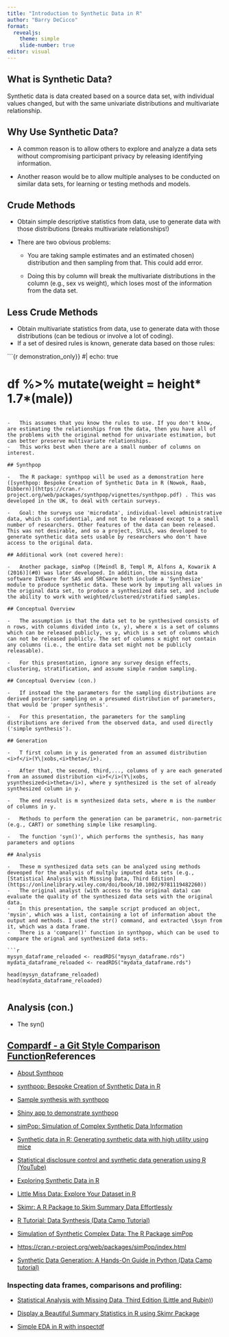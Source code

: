 ```yaml
---
title: "Introduction to Synthetic Data in R"
author: "Barry DeCicco"
format: 
  revealjs:
    theme: simple
    slide-number: true
editor: visual
---
```


## What is Synthetic Data?

Synthetic data is data created based on a source data set, with individual values changed, but with the same univariate distributions and multivariate relationship.

## Why Use Synthetic Data?

-   A common reason is to allow others to explore and analyze a data sets without compromising participant privacy by releasing identifying information.

-   Another reason would be to allow multiple analyses to be conducted on similar data sets, for learning or testing methods and models.

## Crude Methods

-   Obtain simple descriptive statistics from data, use to generate data with those distributions (breaks multivariate relationships!)

-   There are two obvious problems:

    -   You are taking sample estimates and an estimated chosen) distribution and then sampling from that. This could add error.

    -   Doing this by column will break the multivariate distributions in the column (e.g., sex vs weight), which loses most of the information from the data set.

## Less Crude Methods

-   Obtain multivariate statistics from data, use to generate data with those distributions (can be tedious or involve a lot of coding).
-   If a set of desired rules is known, generate data based on those rules:

```{r demonstration_only}}
#| echo: true

# df %>% mutate(weight = height* 1.7*(male))
```

-   This assumes that you know the rules to use. If you don't know, are estimating the relationships from the data, then you have all of the problems with the original method for univariate estimation, but can better preserve multivariate relationships.
-   This works best when there are a small number of columns on interest.

## Synthpop

-   The R package: synthpop will be used as a demonstration here ([synthpop: Bespoke Creation of Synthetic Data in R (Nowok, Raab, Dibbern)](https://cran.r-project.org/web/packages/synthpop/vignettes/synthpop.pdf) . This was developed in the UK, to deal with certain surveys.

-   Goal: the surveys use 'microdata', individual-level administrative data, which is confidential, and not to be released except to a small number of researchers. Other features of the data can been released. This was not desirable, and so a project, SYLLS, was developed to generate synthetic data sets usable by researchers who don't have access to the original data.

## Additional work (not covered here):

-   Another package, simPop ([Meindl B, Templ M, Alfons A, Kowarik A (2016)](#0) was later developed. In addition, the missing data software IVEware for SAS and SRCware both include a 'Synthesize' module to produce synthetic data. These work by imputing all values in the original data set, to produce a synthesized data set, and include the ability to work with weighted/clustered/stratified samples.

## Conceptual Overview

-   The assumption is that the data set to be synthesived consists of n rows, with columns divided into (x, y), where x is a set of columns which can be released publicly, vs y, which is a set of columns which can not be released publicly. The set of columns x might not contain any columns (i.e., the entire data set might not be publicly releasable).

-   For this presentation, ignore any survey design effects, clustering, stratification, and assume simple random sampling.

## Conceptual Overview (con.)

-   If instead the the parameters for the sampling distributions are derived posterior sampling on a presumed distribution of parameters, that would be 'proper synthesis'.

-   For this presentation, the parameters for the sampling distributions are derived from the observed data, and used directly ('simple synthesis').

## Generation

-   T first column in y is generated from an assumed distribution <i>f</i>(Y\|xobs,<i>theta</i>).

-   After that, the second, third,..., columns of y are each generated from an assumed distribution <i>f</i>(Y\|xobs, ysynthesized<i>theta</i>), where y synthesized is the set of already synthesized column in y.

-   The end result is m synthesized data sets, where m is the number of columns in y.

-   Methods to perform the generation can be parametric, non-parmetric (e.g., CART) or something simple like resampling.

-   The function 'syn()', which performs the synthesis, has many parameters and options

## Analysis

-   These m synthesized data sets can be analyzed using methods deveoped for the analysis of multply imputed data sets (e.g., [Statistical Analysis with Missing Data, Third Edition](https://onlinelibrary.wiley.com/doi/book/10.1002/9781119482260))
-   The original analyst (with access to the original data) can evaluate the quality of the synthesized data sets with the original data.
-   In this presentation, the sample script produced an object, 'mysin', which was a list, containing a lot of information about the output and methods. I used the str() command, and extracted \$syn from it, which was a data frame.
-   There is a 'compare()' function in synthpop, which can be used to compare the orignal and synthesized data sets.

```r
mysyn_dataframe_reloaded <- readRDS("mysyn_dataframe.rds")
mydata_dataframe_reloaded <- readRDS("mydata_dataframe.rds")

head(mysyn_dataframe_reloaded)
head(mydata_dataframe_reloaded)


```


## Analysis (con.)

-   The syn()

## [Compardf - a Git Style Comparison Function](https://www.rdocumentation.org/packages/compareDF/versions/2.3.5)References

-   [About Synthpop](https://www.synthpop.org.uk/get-started.html)

-   [synthpop: Bespoke Creation of Synthetic Data in R](https://cran.r-project.org/web/packages/synthpop/vignettes/synthpop.pdf)

-   [Sample synthesis with synthpop](https://www.synthpop.org.uk/assets/firstsynthesis.r)

-   [Shiny app to demonstrate synthpop](https://synthpop.shinyapps.io/synthpop/)

-   [simPop: Simulation of Complex Synthetic Data Information](https://cran.r-project.org/web/packages/simPop/index.html)

-   [Synthetic data in R: Generating synthetic data with high utility using mice](https://www.gerkovink.com/miceVignettes/synthetic/synthetic.html)

-   [Statistical disclosure control and synthetic data generation using R (YouTube)](https://www.youtube.com/watch?v=5OlQsvD0Eho)

-   [Exploring Synthetic Data in R](https://medium.com/@sdshwetadixit/exploring-synthetic-data-in-r-8834d4217865)

-   [Little Miss Data: Explore Your Dataset in R](https://www.littlemissdata.com/blog/simple-eda)

-   [Skimr: A R Package to Skim Summary Data Effortlessly](https://cmdlinetips.com/2018/03/skimr-a-r-package-to-skim-summary-data-effortlessly/)

-   [R Tutorial: Data Synthesis (Data Camp Tutorial)](https://www.youtube.com/watch?v=wDWHvk0XPjY)

-   [Simulation of Synthetic Complex Data: The R Package simPop](https://www.jstatsoft.org/article/view/v079i10)

-   [https://cran.r-project.org/web/packages/simPop/index.html](simPop:%20Simulation%20of%20Complex%20Synthetic%20Data%20Information)

-   [Synthetic Data Generation: A Hands-On Guide in Python (Data Camp tutorial)](https://www.datacamp.com/tutorial/synthetic-data-generation)

### Inspecting data frames, comparisons and profiling:

-   [Statistical Analysis with Missing Data, Third Edition (Little and Rubin)](https://onlinelibrary.wiley.com/doi/book/10.1002/9781119482260))

-   [Display a Beautiful Summary Statistics in R using Skimr Package](https://www.datanovia.com/en/blog/display-a-beautiful-summary-statistics-in-r-using-skimr-package/)

-   [Simple EDA in R with inspectdf](https://www.littlemissdata.com/blog/inspectdf?rq=comparing)
